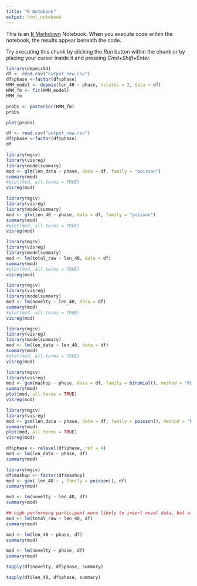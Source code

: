 ```yaml
---
title: "R Notebook"
output: html_notebook
---
```


This is an [R Markdown](http://rmarkdown.rstudio.com) Notebook. When you execute code within the notebook, the results appear beneath the code. 

Try executing this chunk by clicking the *Run* button within the chunk or by placing your cursor inside it and pressing *Cmd+Shift+Enter*. 

```r
library(depmixS4)
df <- read.csv("output_new.csv")
df$phase <-factor(df$phase)
HMM_model <- depmix(len_40 ~ phase, nstates = 2, data = df)
HMM_fm <- fit(HMM_model)
HMM_fm
```

```r
probs <- posterior(HMM_fm)
probs
```

```r
plot(probs)
```








```r
df <- read.csv("output_new.csv")
df$phase <-factor(df$phase)
df
```


```r
library(mgcv)
library(visreg)
library(modelsummary)
mod <- glm(len_data ~ phase, data = df, family = "poisson")
summary(mod)
#plot(mod, all.terms = TRUE)
visreg(mod)
```

```r
library(mgcv)
library(visreg)
library(modelsummary)
mod <- glm(len_40 ~ phase, data = df, family = "poisson")
summary(mod)
#plot(mod, all.terms = TRUE)
visreg(mod)
```

```r
library(mgcv)
library(visreg)
library(modelsummary)
mod <- lm(total_raw ~ len_40, data = df)
summary(mod)
#plot(mod, all.terms = TRUE)
visreg(mod)
```

```r
library(mgcv)
library(visreg)
library(modelsummary)
mod <- lm(novelty ~ len_40, data = df)
summary(mod)
#plot(mod, all.terms = TRUE)
visreg(mod)
```




```r
library(mgcv)
library(visreg)
library(modelsummary)
mod <- lm(len_data ~ len_40, data = df)
summary(mod)
#plot(mod, all.terms = TRUE)
visreg(mod)
```





```r
library(mgcv)
library(visreg)
mod <- gam(mashup ~ phase, data = df, family = binomial(), method = "REML")
summary(mod)
plot(mod, all.terms = TRUE)
visreg(mod)
```



```r
library(mgcv)
library(visreg)
mod <- gam(len_data ~ phase, data = df, family = poisson(), method = "REML")
summary(mod)
plot(mod, all.terms = TRUE)
visreg(mod)
```


```r
df$phase <- relevel(df$phase, ref = 4)
mod <- lm(len_data ~ phase, df)
summary(mod)
```
```r
library(mgcv)
df$mashup <- factor(df$mashup)
mod <- gam( len_40 ~ , family = poisson(), df)
summary(mod)
```

```r
mod <- lm(novelty ~ len_40, df)
summary(mod)
```


```r
## high performing participant more likely to insert novel data, but at the middle stage
mod <- lm(total_raw ~ len_40, df)
summary(mod)
```



```r
mod <- lm(len_40 ~ phase, df)
summary(mod)
```

```r
mod <- lm(novelty ~ phase, df)
summary(mod)
```

```r
tapply(df$novelty, df$phase, summary)
```

```r
tapply(df$len_40, df$phase, summary)
```

